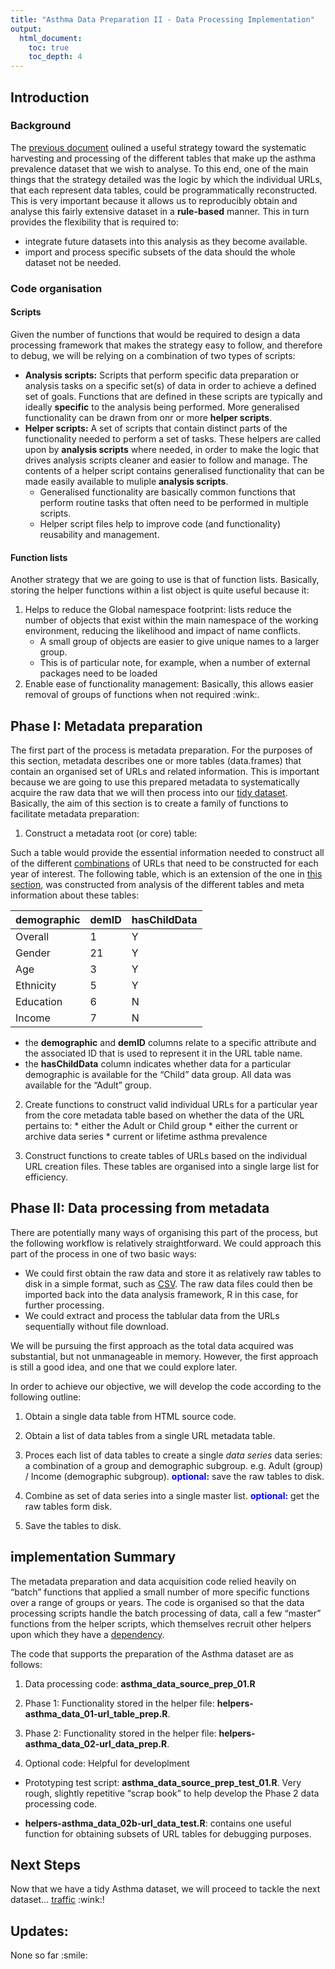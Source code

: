 ```yaml
---
title: "Asthma Data Preparation II - Data Processing Implementation"
output:
  html_document:
    toc: true
    toc_depth: 4
---    
```


## Introduction

### Background

The [previous document](https://github.com/drbulu/healthyAir_DSc_proj/blob/master/01_Data_Prep/asthma_data_source_prep_01.Rmd) oulined a useful strategy toward the systematic harvesting and processing of the different tables that make up the asthma prevalence dataset that we wish to analyse. To this end, one of the main things that the strategy detailed was the logic by which the individual URLs, that each represent data tables, could be programmatically reconstructed. This is very important because it allows us to reproducibly obtain and analyse this fairly extensive dataset in a **rule-based** manner. This in turn provides the flexibility that is required to: 

* integrate future datasets into this analysis as they become available.
* import and process specific subsets of the data should the whole dataset not be needed.

### Code organisation

#### Scripts

Given the number of functions that would be required to design a data processing framework that makes the strategy easy to follow, and therefore to debug, we will be relying on a combination of two types of scripts:

* **Analysis scripts:** Scripts that perform specific data preparation or analysis tasks on a specific set(s) of data in order to achieve a defined set of goals. Functions that are defined in these scripts are typically and ideally **specific** to the analysis being performed. More generalised functionality can be drawn from onr or more **helper scripts**.
* **Helper scripts:** A set of scripts that contain distinct parts of the functionality needed to perform a set of tasks. These helpers are called upon by **analysis scripts** where needed, in order to make the logic that drives analysis scripts cleaner and easier to follow and manage. The contents of a helper script contains generalised functionality that can be made easily available to muliple **analysis scripts**. 
    * Generalised functionality are basically common functions that perform routine tasks that often need to be performed in multiple scripts. 
    * Helper script files help to improve code (and functionality) reusability and management.

#### Function lists

Another strategy that we are going to use is that of function lists. Basically, storing the helper functions within a list object is quite useful because it:

1) Helps to reduce the Global namespace footprint: lists reduce the number of objects that exist within the main namespace of the working environment, reducing the likelihood and impact of name conflicts. 
    * A small group of objects are easier to give unique names to a larger group.
    * This is of particular note, for example, when a number of external packages need to be loaded
2) Enable ease of functionality management: Basically, this allows easier removal of groups of functions when not required :wink:.

## Phase I: Metadata preparation

The first part of the process is metadata preparation. For the purposes of this section, metadata describes one or more tables (data.frames) that contain an organised set of URLs and related information. This is important because we are going to use this prepared metadata to systematically acquire the raw data that we will then process into our [tidy dataset](https://cran.r-project.org/web/packages/tidyr/vignettes/tidy-data.html). Basically, the aim of this section is to create a family of functions to facilitate metadata preparation:

1. Construct a metadata root (or core) table: 

Such a table would provide the essential information needed to construct all of the different <u>combinations</u> of URLs that need to be constructed for each year of interest. The following table, which is an extension of the one in [this section](https://github.com/drbulu/healthyAir_DSc_proj/blob/master/01_Data_Prep/asthma_data_source_prep_01.Rmd#demographic-attributes), was constructed from analysis of the different tables and meta information about these tables:

| demographic     | demID | hasChildData |
|-----------------|-------|--------------|
| Overall         | 1     | Y            |
| Gender          | 21    | Y            |
| Age             | 3     | Y            |
| Ethnicity       | 5     | Y            |
| Education       | 6     | N            |
| Income          | 7     | N            |

* the **demographic** and **demID** columns relate to a specific attribute and the associated ID that is used to represent it in the URL table name.
* the **hasChildData** column indicates whether data for a particular demographic is available for the "Child" data group. All data was available for the "Adult" group.

2. Create functions to construct valid individual URLs for a particular year from the core metadata table based on whether the data of the URL pertains to:
        * either the Adult or Child group
        * either the current or archive data series
        * current or lifetime asthma prevalence
    
3. Construct functions to create tables of URLs based on the individual URL creation files. These tables are organised into a single large list for efficiency.

## Phase II: Data processing from metadata

There are potentially many ways of organising this part of the process, but the following workflow is relatively straightforward. We could approach this part of the process in one of two basic ways:

* We could first obtain the raw data and store it as relatively raw tables to disk in a simple format, such as [CSV](https://en.wikipedia.org/wiki/Comma-separated_values). The raw data files could then be imported back into the data analysis framework, R in this case, for further processing. 
* We could extract and process the tablular data from the URLs sequentially without file download.

We will be pursuing the first approach as the total data acquired was substantial, but not unmanageable in memory. However, the first approach is still a good idea, and one that we could explore later. 

In order to achieve our objective, we will develop the code according to the following outline:

1. Obtain a single data table from HTML source code.

2. Obtain a list of data tables from a single URL metadata table.

3. Proces each list of data tables to create a single _data series_ data series: a combination of a group and demographic subgroup. e.g. Adult (group) / Income (demographic subgroup). <b style="color:blue;">optional:</b> save the raw tables to disk.

4. Combine as set of data series into a single master list. <b style="color:blue;">optional:</b> get the raw tables form disk.

5. Save the tables to disk.

## implementation Summary

The metadata preparation and data acquisition code relied heavily on "batch" functions that applied a small number of more specific functions over a range of groups or years. The code is organised so that the data processing scripts handle the batch processing of data, call a few "master" functions from the helper scripts, which themselves recruit other helpers upon which they have a [dependency](https://en.wikipedia.org/wiki/Coupling_(computer_programming)).

The code that supports the preparation of the Asthma dataset are as follows:

1. Data processing code: **asthma_data_source_prep_01.R**

2. Phase 1: Functionality stored in the helper file: **helpers-asthma_data_01-url_table_prep.R**.

3. Phase 2: Functionality stored in the helper file: **helpers-asthma_data_02-url_data_prep.R**.

4. Optional code: Helpful for developlment

* Prototyping test script: **asthma_data_source_prep_test_01.R**. Very rough, slightly repetitive "scrap book" to help develop the Phase 2 data processing code.

* **helpers-asthma_data_02b-url_data_test.R**: contains one useful function for obtaining subsets of URL tables for debugging purposes.

## Next Steps

Now that we have a tidy Asthma dataset, we will proceed to tackle the next dataset... [traffic](https://github.com/drbulu/healthyAir_DSc_proj/blob/master/01_Data_Prep/traffic_data_source_prep_01.Rmd) :wink:!

## Updates:

None so far :smile:

<br/>